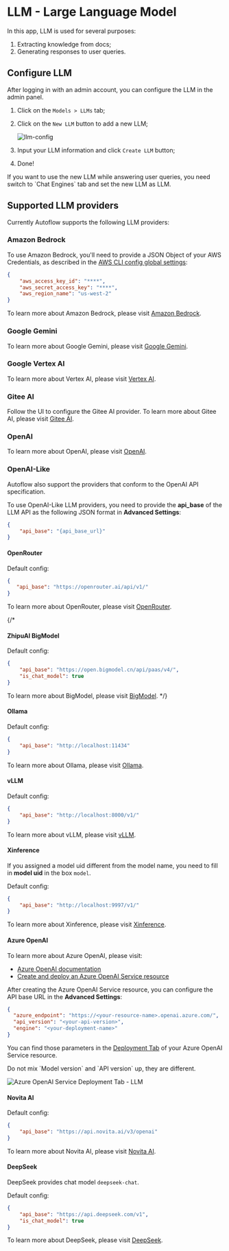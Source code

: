 # LLM - Large Language Model

In this app, LLM is used for several purposes:
1. Extracting knowledge from docs;
2. Generating responses to user queries.

## Configure LLM

After logging in with an admin account, you can configure the LLM in the admin panel.

1. Click on the `Models > LLMs` tab;
2. Click on the `New LLM` button to add a new LLM;

    ![llm-config](https://github.com/user-attachments/assets/993eec34-a99a-4acf-b4b7-a4ee8e28e3d5 "LLM Config")

3. Input your LLM information and click `Create LLM` button;
4. Done!


<Callout>
If you want to use the new LLM while answering user queries, you need switch to `Chat Engines` tab and set the new LLM as LLM.
</Callout>

## Supported LLM providers

Currently Autoflow supports the following LLM providers:

### Amazon Bedrock

To use Amazon Bedrock, you'll need to provide a JSON Object of your AWS Credentials, as described in the [AWS CLI config global settings](https://docs.aws.amazon.com/cli/latest/userguide/cli-configure-files.html#cli-configure-files-global):

```json
{
    "aws_access_key_id": "****",
    "aws_secret_access_key": "****",
    "aws_region_name": "us-west-2"
}
```

To learn more about Amazon Bedrock, please visit [Amazon Bedrock](https://aws.amazon.com/bedrock/).

### Google Gemini

To learn more about Google Gemini, please visit [Google Gemini](https://gemini.google.com/).

### Google Vertex AI

To learn more about Vertex AI, please visit [Vertex AI](https://cloud.google.com/vertex-ai).

### Gitee AI

Follow the UI to configure the Gitee AI provider. To learn more about Gitee AI, please visit [Gitee AI](https://ai.gitee.com/serverless-api).

### OpenAI

To learn more about OpenAI, please visit [OpenAI](https://platform.openai.com/).

### OpenAI-Like

Autoflow also support the providers that conform to the OpenAI API specification.

To use OpenAI-Like LLM providers, you need to provide the **api_base** of the LLM API as the following JSON format in **Advanced Settings**:

```json
{
    "api_base": "{api_base_url}"
}
```

#### OpenRouter

Default config:

```json
{
   "api_base": "https://openrouter.ai/api/v1/"
}
```

To learn more about OpenRouter, please visit [OpenRouter](https://openrouter.ai/).

{/*
#### ZhipuAI BigModel

Default config:

```json
{
    "api_base": "https://open.bigmodel.cn/api/paas/v4/",
    "is_chat_model": true
}
```

To learn more about BigModel, please visit [BigModel](https://open.bigmodel.cn/). 
*/}

#### Ollama

Default config:

```json
{
    "api_base": "http://localhost:11434"
}
```

To learn more about Ollama, please visit [Ollama](https://ollama.com/).

#### vLLM

Default config:

```json
{
    "api_base": "http://localhost:8000/v1/"
}
```

To learn more about vLLM, please visit [vLLM](https://docs.vllm.ai/en/stable/).

#### Xinference

If you assigned a model uid different from the model name, you need to fill in **model uid** in the box `model`.

Default config:

```json
{
    "api_base": "http://localhost:9997/v1/"
}
```

To learn more about Xinference, please visit [Xinference](https://inference.readthedocs.io/en/latest/).


#### Azure OpenAI

To learn more about Azure OpenAI, please visit:

- [Azure OpenAI documentation](https://learn.microsoft.com/en-us/azure/ai-services/openai/reference)
- [Create and deploy an Azure OpenAI Service resource](https://learn.microsoft.com/en-us/azure/ai-services/openai/how-to/create-resource?pivots=web-portal)

After creating the Azure OpenAI Service resource, you can configure the API base URL in the **Advanced Settings**:

```json
{
  "azure_endpoint": "https://<your-resource-name>.openai.azure.com/",
  "api_version": "<your-api-version>",
  "engine": "<your-deployment-name>"
}
```

You can find those parameters in the [Deployment Tab](https://ai.azure.com/resource/deployments) of your Azure OpenAI Service resource.

<Callout>
Do not mix `Model version` and `API version` up, they are different.
</Callout>

![Azure OpenAI Service Deployment Tab - LLM](https://github.com/user-attachments/assets/158f845c-5f38-40d7-b66a-8528d7df178e)

#### Novita AI

Default config:

```json
{
    "api_base": "https://api.novita.ai/v3/openai"
}
```

To learn more about Novita AI, please visit [Novita AI](https://novita.ai/).

#### DeepSeek

DeepSeek provides chat model `deepseek-chat`.

Default config:

```json
{
    "api_base": "https://api.deepseek.com/v1",
    "is_chat_model": true
}
```

To learn more about DeepSeek, please visit [DeepSeek](https://www.deepseek.com/).
